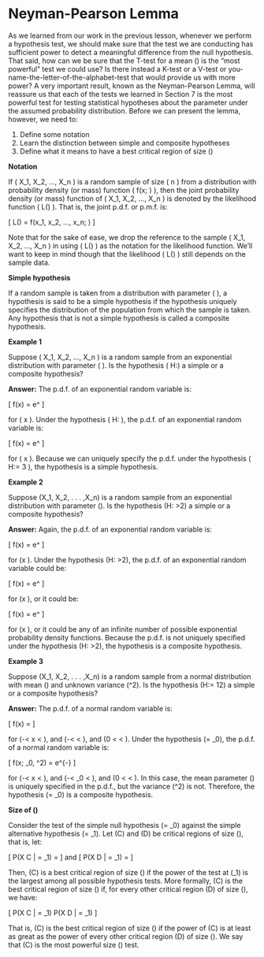 # Neyman-Pearson Lemma 

As we learned from our work in the previous lesson, whenever we perform a hypothesis test, we should make sure that the test we are conducting has sufficient power to detect a meaningful difference from the null hypothesis. That said, how can we be sure that the T-test for a mean \(\mu\) is the "most powerful" test we could use? Is there instead a K-test or a V-test or you-name-the-letter-of-the-alphabet-test that would provide us with more power? A very important result, known as the Neyman-Pearson Lemma, will reassure us that each of the tests we learned in Section 7 is the most powerful test for testing statistical hypotheses about the parameter under the assumed probability distribution. Before we can present the lemma, however, we need to:

1. Define some notation
2. Learn the distinction between simple and composite hypotheses
3. Define what it means to have a best critical region of size \(\alpha\)

**Notation**

If \( X_1, X_2, ..., X_n \) is a random sample of size \( n \) from a distribution with probability density (or mass) function \( f(x; \theta) \), then the joint probability density (or mass) function of \( X_1, X_2, ..., X_n \) is denoted by the likelihood function \( L(\theta) \). That is, the joint p.d.f. or p.m.f. is:

\[ L(\theta) = f(x_1, x_2, ..., x_n; \theta) \]

Note that for the sake of ease, we drop the reference to the sample \( X_1, X_2, ..., X_n \) in using \( L(\theta) \) as the notation for the likelihood function. We'll want to keep in mind though that the likelihood \( L(\theta) \) still depends on the sample data.

**Simple hypothesis**

If a random sample is taken from a distribution with parameter \( \theta \), a hypothesis is said to be a simple hypothesis if the hypothesis uniquely specifies the distribution of the population from which the sample is taken. Any hypothesis that is not a simple hypothesis is called a composite hypothesis.

**Example 1**

Suppose \( X_1, X_2, ..., X_n \) is a random sample from an exponential distribution with parameter \( \theta \). Is the hypothesis \( H:\theta =3\) a simple or a composite hypothesis?

**Answer:**
The p.d.f. of an exponential random variable is:

\[ f(x) = \frac{1}{\theta} e^ \frac{-x}{\theta} \]

for \( x \geq 0 \). Under the hypothesis  \( H:\theta =3 \), the p.d.f. of an exponential random variable is:

\[ f(x) = \frac{1}{3} e^ \frac{-x}{3} \]

for \( x \geq 0 \). Because we can uniquely specify the p.d.f. under the hypothesis \( H:\theta = 3 \), the hypothesis is a simple hypothesis.


**Example 2**

Suppose \(X_1, X_2, . . . ,X_n\) is a random sample from an exponential distribution with parameter \(\theta\). Is the hypothesis \(H: \theta >2\) a simple or a composite hypothesis?

**Answer:**
Again, the p.d.f. of an exponential random variable is:

\[ f(x) = \frac{1}{\theta} e^ \frac{-x}{\theta} \]

for \(x \geq 0\). Under the hypothesis \(H: \theta>2\), the p.d.f. of an exponential random variable could be:

\[ f(x) = \frac{1}{3} e^ \frac{-x}{3} \]

for \(x \geq 0\), or it could be:

\[ f(x) = \frac{1}{22} e^ \frac{-x}{22} \]

for \(x \geq 0\), or it could be any of an infinite number of possible exponential probability density functions. Because the p.d.f. is not uniquely specified under the hypothesis \(H: \theta>2\), the hypothesis is a composite hypothesis.

**Example 3**

Suppose \(X_1, X_2, . . . ,X_n\) is a random sample from a normal distribution with mean \(\mu\) and unknown variance \(\sigma^2\). Is the hypothesis \(H:\mu = 12\) a simple or a composite hypothesis?

**Answer:**
The p.d.f. of a normal random variable is:

\[ f(x) = \frac{1}{\sigma\sqrt{2\pi}} \exp\left[-\frac{(x-\mu)^2}{2\sigma^2}\rigt]\]

for \(-\infty < x < \infty\), and \(-\infty < \mu < \infty\), and \(0 < \sigma < \infty\). Under the hypothesis \(\mu = \mu_0\), the p.d.f. of a normal random variable is:

\[ f(x; \mu_0, \sigma^2) = \frac{1}{\sqrt{2\pi}\sigma} e^{-\frac{(x-\mu_0)^2}{2\sigma^2}} \]

for \(-\infty < x < \infty\), and \(-\infty < \mu_0 < \infty\), and \(0 < \sigma < \infty\). In this case, the mean parameter \(\mu\) is uniquely specified in the p.d.f., but the variance \(\sigma^2\) is not. Therefore, the hypothesis \(\mu = \mu_0\) is a composite hypothesis.

**Size of \(\alpha\)**

Consider the test of the simple null hypothesis \(\theta = \theta_0\) against the simple alternative hypothesis \(\theta = \theta_1\). Let \(C\) and \(D\) be critical regions of size \(\alpha\), that is, let:

\[ P(X \in C | \theta = \theta_1) = \alpha \] and 
\[ P(X \in D | \theta = \theta_1) = \alpha \]

Then, \(C\) is a best critical region of size \(\alpha\) if the power of the test at \(\theta_1\) is the largest among all possible hypothesis tests. More formally, \(C\) is the best critical region of size \(\alpha\) if, for every other critical region \(D\) of size \(\alpha\), we have:

\[ P(X \in C | \theta = \theta_1) \geq P(X \in D | \theta = \theta_1) \]

That is, \(C\) is the best critical region of size \(\alpha\) if the power of \(C\) is at least as great as the power of every other critical region \(D\) of size \(\alpha\). We say that \(C\) is the most powerful size \(\alpha\) test.

